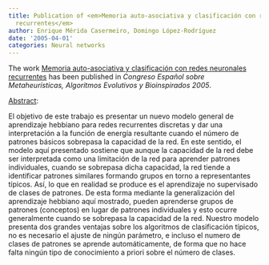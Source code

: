 ```yaml
---
title: Publication of <em>Memoria auto-asociativa y clasificación con redes neuronales
  recurrentes</em>
author: Enrique Mérida Casermeiro, Domingo López-Rodríguez
date: '2005-04-01'
categories: Neural networks
---
```


The work <u>Memoria auto-asociativa y clasificación con redes neuronales recurrentes</u> has been published in <em><em>Congreso Español sobre Metaheurísticas, Algoritmos Evolutivos y Bioinspirados</em> 2005</em>.

<u>Abstract</u>:


El objetivo de este trabajo es presentar un nuevo modelo general de aprendizaje hebbiano para redes recurrentes discretas y dar una interpretación a la función de energía resultante cuando el número de patrones básicos sobrepasa la capacidad de la red. En este sentido, el modelo aquí presentado sostiene que aunque la capacidad de la red debe ser interpretada como una limitación de la red para aprender patrones individuales, cuando se sobrepasa dicha capacidad, la red tiende a identificar patrones similares formando grupos en torno a representantes típicos. Así, lo que en realidad se produce es el aprendizaje no supervisado de clases de patrones. De esta forma mediante la generalización del aprendizaje hebbiano aquí mostrado, pueden aprenderse grupos de patrones (conceptos) en lugar de patrones individuales y esto ocurre generalmente cuando se sobrepasa la capacidad de la red. Nuestro modelo presenta dos grandes ventajas sobre los algoritmos de clasificación típicos, no es necesario el ajuste de ningún parámetro, e incluso el numero de clases de patrones se aprende automáticamente, de forma que no hace falta ningún tipo de conocimiento a priori sobre el número de clases.

